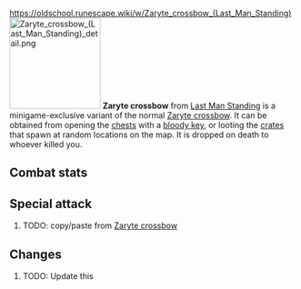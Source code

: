 https://oldschool.runescape.wiki/w/Zaryte_crossbow_(Last_Man_Standing)
{{Infobox Item
|name = Zaryte crossbow
|image = [[File:Zaryte crossbow (Last Man Standing).png]]
|release = [[5 January]] [[2022]]
|update = Last Man Standing Beta and Splashing Restrictions  # TODO: Update this
|members = No
|quest = No
|tradeable = No
|placeholder = No
|equipable = Yes
|stackable = No
|noteable = Yes
|options = Wield, Drop
|examine = A weapon born out of conflict.
|value = 40
|alchable = No
|weight = 6.001
|id = 27186
}}
[[File:Zaryte crossbow (Last Man Standing) detail.png|160px|left]]
'''Zaryte crossbow''' from [[Last Man Standing]] is a minigame-exclusive variant of the normal [[Zaryte crossbow]]. It can be obtained from opening the [[Chest (Last Man Standing)|chests]] with a [[bloody key]], or looting the [[Crate (Last Man Standing)|crates]] that spawn at random locations on the map. It is dropped on death to whoever killed you.

==Combat stats==
{{Infobox Bonuses
|astab = 0
|aslash = 0
|acrush = 0
|amagic = 0
|arange = 110
|dstab = 14
|dslash = 14
|dcrush = 12
|dmagic = 15
|drange = 16
|str = 0
|rstr = 0
|mdmg = 0
|prayer = 1
|slot = weapon
|speed = 6
|attackrange = 9
|combatstyle = crossbow
|image = [[File:Zaryte crossbow (Last Man Standing) equipped male.png|160px]]
|altimage = [[File:Zaryte crossbow (Last Man Standing) equipped female.png|160px]]
}}

{{CombatStyles|crossbow|speed=6|attackrange=9}}

==Special attack==
# TODO: copy/paste from [[Zaryte crossbow]]

==Changes==
# TODO: Update this
{{Subject changes header}}
{{Subject changes
|date = 4 August 2016
|update = Last Man Standing
|change = The item was made fully available with the release of Last Man Standing.
}}
{{Subject changes footer}}

{{Last Man Standing In-game Items}}